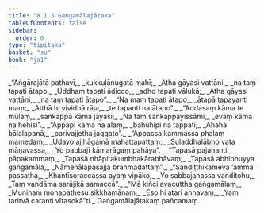 ```yaml
---
title: "8.1.5 Gaṅgamālajātaka"
tableOfContents: false
sidebar:
  order: 6
type: "tipitaka"
basket: "su"
book: "ja1"
---
```



<DynamicBreadcrumb />

<Division number="36" book="ja1">

<Paragraph number="1712" type="verses" book="ja1">
_“Aṅgārajātā pathavī,_  
_kukkuḷānugatā mahī;_  
_Atha gāyasi vattāni,_  
_na taṃ tapati ātapo._  

</Paragraph>

</Division>
<Division number="37" book="ja1">

<Paragraph number="1713" type="verses" book="ja1">
_Uddhaṃ tapati ādicco,_  
_adho tapati vālukā;_  
_Atha gāyasi vattāni,_  
_na taṃ tapati ātapo”._  

</Paragraph>

</Division>
<Division number="38" book="ja1">

<Paragraph number="1714" type="verses" book="ja1">
_“Na maṃ tapati ātapo,_  
_ātapā tapayanti maṃ;_  
_Atthā hi vividhā rāja,_  
_te tapanti na ātapo”._  

</Paragraph>

</Division>
<Division number="39" book="ja1">

<Paragraph number="1715" type="verses" book="ja1">
_“Addasaṃ kāma te mūlaṃ,_  
_saṅkappā kāma jāyasi;_  
_Na taṃ saṅkappayissāmi,_  
_evaṃ kāma na hehisi”._  

</Paragraph>

</Division>
<Division number="40" book="ja1">

<Paragraph number="1716" type="verses" book="ja1">
_“Appāpi kāmā na alaṃ,_  
_bahūhipi na tappati;_  
_Ahahā bālalapanā,_  
_parivajjetha jaggato”._  

</Paragraph>

</Division>
<Division number="41" book="ja1">

<Paragraph number="1717" type="verses" book="ja1">
_“Appassa kammassa phalaṃ mamedaṃ,_  
_Udayo ajjhāgamā mahattapattaṃ;_  
_Suladdhalābho vata māṇavassa,_  
_Yo pabbajī kāmarāgaṃ pahāya”._  

</Paragraph>

</Division>
<Division number="42" book="ja1">

<Paragraph number="1718" type="verses" book="ja1">
_“Tapasā pajahanti pāpakammaṃ,_  
_Tapasā nhāpitakumbhakārabhāvaṃ;_  
_Tapasā abhibhuyya gaṅgamāla,_  
_Nāmenālapasajja brahmadattaṃ”._  

</Paragraph>

</Division>
<Division number="43" book="ja1">

<Paragraph number="1719" type="verses" book="ja1">
_“Sandiṭṭhikameva ‘amma’ passatha,_  
_Khantīsoraccassa ayaṃ vipāko;_  
_Yo sabbajanassa vanditohu,_  
_Taṃ vandāma sarājikā samaccā”._  

</Paragraph>

</Division>
<Division number="44" book="ja1">

<Paragraph number="1720" type="verses" book="ja1">
_“Mā kiñci avacuttha gaṅgamālaṃ,_  
_Muninaṃ monapathesu sikkhamānaṃ;_  
_Eso hi atari aṇṇavaṃ,_  
_Yaṃ taritvā caranti vītasokā”ti._  


</Paragraph>
</Division>

<Paragraph number="1721" type="center" book="ja1">
Gaṅgamālajātakaṃ pañcamaṃ.
</Paragraph>